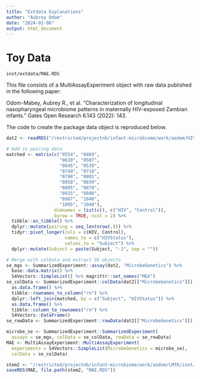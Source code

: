 ```yaml
---
title: "Extdata Explanations"
author: "Aubrey Odom"
date: "2024-01-06"
output: html_document
---
```


# Toy Data

`inst/extdata/MAE.RDS`

This file consists of a MultiAssayExperiment object with raw data published in the following paper:

Odom-Mabey, Aubrey R., et al. "Characterization of longitudinal nasopharyngeal microbiome patterns in maternally HIV-exposed Zambian infants." Gates Open Research 6.143 (2022): 143.

The code to create the package data object is reproduced below.

```R
dat2 <- readRDS("/restricted/projectnb/infant-microbiome/work/aodom/HIV_Exposed_Infants/data/animalculesFinalHIV.rds")

# Add in pairing data
matched <- matrix(c("0554", "0469",
                    "0620", "0507",
                    "0645", "0539",
                    "0749", "0718",
                    "0798", "0801",
                    "0850", "0839",
                    "0895", "0878",
                    "0915", "0890",
                    "0987", "1040",
                    "1095", "1049"),
                  dimnames = list(c(), c("HIV", "Control")),
                  byrow = TRUE, ncol = 2) %>%
  tibble::as_tibble() %>%
  dplyr::mutate(pairing = seq_len(nrow(.))) %>%
  tidyr::pivot_longer(cols = c(HIV, Control), 
                      names_to = c("HIVStatus"),
                      values_to = "Subject") %>%
  dplyr::mutate(Subject = paste(Subject, "-1", sep = "")) 

# Merge with colData and extract SE objects
se_mgx <- SummarizedExperiment::assay(dat2, "MicrobeGenetics") %>%
  base::data.matrix() %>%
  S4Vectors::SimpleList() %>% magrittr::set_names("MGX")
se_colData <- SummarizedExperiment::colData(dat2[["MicrobeGenetics"]]) %>%
  as.data.frame() %>%
  tibble::rownames_to_column("rn") %>%
  dplyr::left_join(matched, by = c("Subject", "HIVStatus")) %>%
  as.data.frame() %>%
  tibble::column_to_rownames("rn") %>%
  S4Vectors::DataFrame()
se_rowData <- SummarizedExperiment::rowData(dat2[["MicrobeGenetics"]])

microbe_se <- SummarizedExperiment::SummarizedExperiment(
  assays = se_mgx, colData = se_colData, rowData = se_rowData)
MAE <- MultiAssayExperiment::MultiAssayExperiment(
  experiments = S4Vectors::SimpleList(MicrobeGenetics = microbe_se),
  colData = se_colData)

stem2 <- "/restricted/projectnb/infant-microbiome/work/aodom/LMTK/inst/extdata"
saveRDS(MAE, file.path(stem2, "MAE.RDS"))
```
